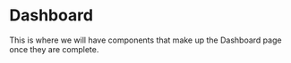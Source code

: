 
<Meta title="Dashboard/Introduction" />

# Dashboard

This is where we will have components that make up the Dashboard page once they are complete.

